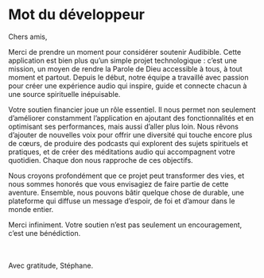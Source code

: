 # Mot du développeur

Chers amis,

Merci de prendre un moment pour considérer soutenir Audibible. Cette application est bien plus qu’un simple projet technologique : c’est une mission, un moyen de rendre la Parole de Dieu accessible à tous, à tout moment et partout. Depuis le début, notre équipe a travaillé avec passion pour créer une expérience audio qui inspire, guide et connecte chacun à une source spirituelle inépuisable.

Votre soutien financier joue un rôle essentiel. Il nous permet non seulement d’améliorer constamment l’application en ajoutant des fonctionnalités et en optimisant ses performances, mais aussi d’aller plus loin. Nous rêvons d’ajouter de nouvelles voix pour offrir une diversité qui touche encore plus de cœurs, de produire des podcasts qui explorent des sujets spirituels et pratiques, et de créer des méditations audio qui accompagnent votre quotidien. Chaque don nous rapproche de ces objectifs.

Nous croyons profondément que ce projet peut transformer des vies, et nous sommes honorés que vous envisagiez de faire partie de cette aventure. Ensemble, nous pouvons bâtir quelque chose de durable, une plateforme qui diffuse un message d’espoir, de foi et d’amour dans le monde entier.

Merci infiniment. Votre soutien n’est pas seulement un encouragement, c’est une bénédiction.

<br />
<br />
Avec gratitude, Stéphane.
